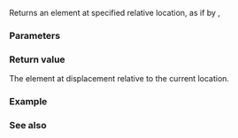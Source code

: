 {{cpp/ranges/elements_view/iterator/title|operator[]}}
{{cpp/ranges/elements_view/navbar}}
{{ddcl|since=c++20|1=
constexpr decltype(auto) operator[]( difference_type n ) const
    requires ranges::random_access_range&lt;Base&gt;;
}}

Returns an element at specified relative location, as if by {{c|/*get-element*/(this-&gt;base() + n)}}, {{elements_view_iterator_get_element}}

===Parameters===
{{par begin}}
{{par|n|position relative to current location}}
{{par end}}

===Return value===
The element at displacement {{c|n}} relative to the current location.

===Example===
{{example
|code=
#include &lt;iostream&gt;
#include &lt;ranges&gt;
#include &lt;string_view&gt;
#include &lt;tuple&gt;

int main()
{
    using T = std::tuple&lt;int, char, std::string_view&gt;;

    const auto il =
    {
        T{1, 'A', "α"},
        T{2, 'B', "β"},
        T{3, 'C', "γ"},
    };

    std::cout &lt;&lt; std::views::elements&lt;0&gt;(il)[1] &lt;&lt; ' '   // 2
              &lt;&lt; std::views::elements&lt;1&gt;(il)[1] &lt;&lt; ' '   // B
              &lt;&lt; std::views::elements&lt;2&gt;(il)[1] &lt;&lt; '\n'; // β
}
|output= 2 B β
}}

===See also===
{{dsc begin}}
{{dsc mem fun|cpp/ranges/elements_view/iterator/operator*|accesses the {{petty|{{tt|N}}{{sup|th}}}} tuple element|notes={{mark c++20}}}}
{{dsc end}}

{{langlinks|es|ja|ru|zh}}